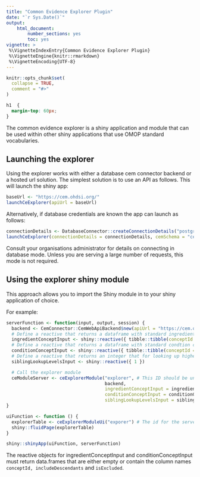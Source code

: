 ```yaml
---
title: "Common Evidence Explorer Plugin"
date: "`r Sys.Date()`"
output:
    html_document:
        number_sections: yes
        toc: yes
vignette: >
 %\VignetteIndexEntry{Common Evidence Explorer Plugin}
 %\VignetteEngine{knitr::rmarkdown}
 %\VignetteEncoding{UTF-8}
---
```


```r
knitr::opts_chunk$set(
  collapse = TRUE,
  comment = "#>"
)
```

```css
h1  {
  margin-top: 60px;
}
```
The common evidence explorer is a shiny application and module that can be used within other shiny applications that
use OMOP standard vocabularies.

## Launching the explorer
Using the explorer works with either a database cem connector backend or a hosted url solution.
The simplest solution is to use an API as follows. This will launch the shiny app:
```r
baseUrl <- "https://cem.ohdsi.org/"
launchCeExplorer(apiUrl = baseUrl)
```
Alternatively, if database credentials are known the app can launch as follows:
```r
connectionDetails <- DatabaseConnector::createConnectionDetails("postgres", ...)
launchCeExplorer(connectionDetails = connectionDetails, cemSchema = "cem", sourceSchema = "cem_v3_sources", )
```
Consult your organisations administrator for details on connecting in database mode.
Unless you are serving a large number of requests, this mode is not required.

## Using the explorer shiny module

This approach allows you to import the Shiny module in to your shiny application of choice.

For example:

```r
serverFunction <- function(input, output, session) {
  backend <- CemConnector::CemWebApiBackend$new(apiUrl = "https://cem.ohdsi.org/")
  # Define a reactive that returns a dataframe with standard ingredient concepts
  ingredientConceptInput <- shiny::reactive({ tibble::tibble(conceptId = c(21604296), includeDescendants = c(1), isExcluded = c(0)) })
  # Define a reactive that returns a dataframe with standard condtion concepts
  conditionConceptInput <- shiny::reactive({ tibble::tibble(conceptId = c(4149320), includeDescendants = c(1), isExcluded = c(0)) })
  # Define a reactive that returns an integer that for looking up higher levels in the heirarchy
  siblingLookupLevelsInput <- shiny::reactive({ 1 })

  # Call the explorer module
  ceModuleServer <- ceExplorerModule("explorer", # This ID should be unqiue and match the call to ceExplorerModuleUi
                                     backend,
                                     ingredientConceptInput = ingredientConceptInput,
                                     conditionConceptInput = conditionConceptInput,
                                     siblingLookupLevelsInput = siblingLookupLevelsInput)
}

uiFunction <- function () {
  explorerTable <- ceExplorerModuleUi("exporer") # The id for the server module and ui should be the same
  shiny::fluidPage(explorerTable)
}

shiny::shinyApp(uiFunction, serverFunction)
```
The reactive objects for ingredientConceptInput and conditionConceptInput must return data.frames that are either empty or contain the column names `conceptId, includeDescendants` and `isExcluded`.